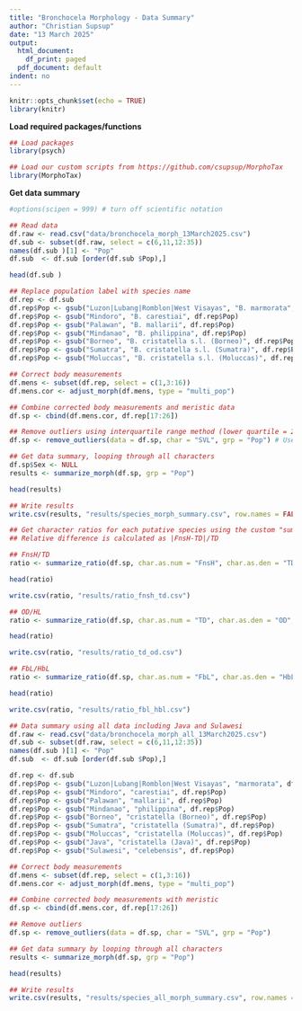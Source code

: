```yaml
---
title: "Bronchocela Morphology - Data Summary"
author: "Christian Supsup"
date: "13 March 2025"
output:
  html_document:
    df_print: paged
  pdf_document: default
indent: no
---
```

```r
knitr::opts_chunk$set(echo = TRUE)
library(knitr)
```

**Load required packages/functions**
```r
## Load packages
library(psych)

## Load our custom scripts from https://github.com/csupsup/MorphoTax
library(MorphoTax)
```
**Get data summary**
```r
#options(scipen = 999) # turn off scientific notation

## Read data
df.raw <- read.csv("data/bronchocela_morph_13March2025.csv")
df.sub <- subset(df.raw, select = c(6,11,12:35))
names(df.sub )[1] <- "Pop"
df.sub  <- df.sub [order(df.sub $Pop),]

head(df.sub )

## Replace population label with species name
df.rep <- df.sub 
df.rep$Pop <- gsub("Luzon|Lubang|Romblon|West Visayas", "B. marmorata", df.rep$Pop)
df.rep$Pop <- gsub("Mindoro", "B. carestiai", df.rep$Pop)
df.rep$Pop <- gsub("Palawan", "B. mallarii", df.rep$Pop)
df.rep$Pop <- gsub("Mindanao", "B. philippina", df.rep$Pop)
df.rep$Pop <- gsub("Borneo", "B. cristatella s.l. (Borneo)", df.rep$Pop)
df.rep$Pop <- gsub("Sumatra", "B. cristatella s.l. (Sumatra)", df.rep$Pop)
df.rep$Pop <- gsub("Moluccas", "B. cristatella s.l. (Moluccas)", df.rep$Pop)

## Correct body measurements
df.mens <- subset(df.rep, select = c(1,3:16))
df.mens.cor <- adjust_morph(df.mens, type = "multi_pop")

## Combine corrected body measurements and meristic data
df.sp <- cbind(df.mens.cor, df.rep[17:26])

## Remove outliers using interquartile range method (lower quartile = 25%, upper quartile = 75%)
df.sp <- remove_outliers(data = df.sp, char = "SVL", grp = "Pop") # Use SVL as reference and apply per population

## Get data summary, looping through all characters
df.sp$Sex <- NULL
results <- summarize_morph(df.sp, grp = "Pop")

head(results)

## Write results
write.csv(results, "results/species_morph_summary.csv", row.names = FALSE, fileEncoding = "UTF-8")

## Get character ratios for each putative species using the custom "summarize_ratio" script
## Relative difference is calculated as |FnsH-TD|/TD

## FnsH/TD
ratio <- summarize_ratio(df.sp, char.as.num = "FnsH", char.as.den = "TD", grp = "Pop")

head(ratio)

write.csv(ratio, "results/ratio_fnsh_td.csv")

## OD/HL
ratio <- summarize_ratio(df.sp, char.as.num = "TD", char.as.den = "OD", grp = "Pop")

head(ratio)

write.csv(ratio, "results/ratio_td_od.csv")

## FbL/HbL
ratio <- summarize_ratio(df.sp, char.as.num = "FbL", char.as.den = "HbL", grp = "Pop")

head(ratio)

write.csv(ratio, "results/ratio_fbl_hbl.csv")

## Data summary using all data including Java and Sulawesi
df.raw <- read.csv("data/bronchocela_morph_all_13March2025.csv")
df.sub <- subset(df.raw, select = c(6,11,12:35))
names(df.sub )[1] <- "Pop"
df.sub  <- df.sub [order(df.sub $Pop),]

df.rep <- df.sub 
df.rep$Pop <- gsub("Luzon|Lubang|Romblon|West Visayas", "marmorata", df.rep$Pop)
df.rep$Pop <- gsub("Mindoro", "carestiai", df.rep$Pop)
df.rep$Pop <- gsub("Palawan", "mallarii", df.rep$Pop)
df.rep$Pop <- gsub("Mindanao", "philippina", df.rep$Pop)
df.rep$Pop <- gsub("Borneo", "cristatella (Borneo)", df.rep$Pop)
df.rep$Pop <- gsub("Sumatra", "cristatella (Sumatra)", df.rep$Pop)
df.rep$Pop <- gsub("Moluccas", "cristatella (Moluccas)", df.rep$Pop)
df.rep$Pop <- gsub("Java", "cristatella (Java)", df.rep$Pop)
df.rep$Pop <- gsub("Sulawesi", "celebensis", df.rep$Pop)

## Correct body measurements
df.mens <- subset(df.rep, select = c(1,3:16))
df.mens.cor <- adjust_morph(df.mens, type = "multi_pop")

## Combine corrected body measurements with meristic
df.sp <- cbind(df.mens.cor, df.rep[17:26])

## Remove outliers 
df.sp <- remove_outliers(data = df.sp, char = "SVL", grp = "Pop")

## Get data summary by looping through all characters
results <- summarize_morph(df.sp, grp = "Pop")

head(results)

## Write results
write.csv(results, "results/species_all_morph_summary.csv", row.names = FALSE, fileEncoding = "UTF-8")
```